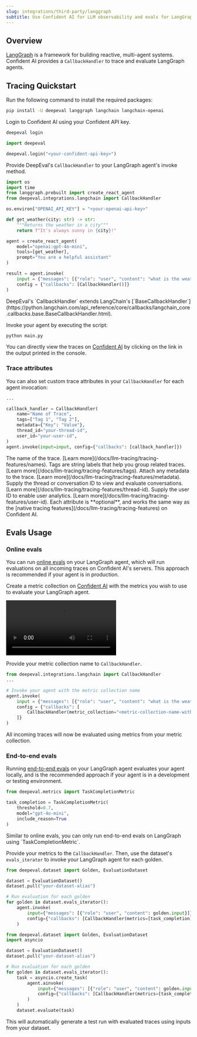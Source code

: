 ```yaml
---
slug: integrations/third-party/langgraph
subtitle: Use Confident AI for LLM observability and evals for LangGraph
---
```


## Overview

[LangGraph](https://www.langchain.com/langgraph) is a framework for building reactive, multi-agent systems. Confident AI provides a `CallbackHandler` to trace and evaluate LangGraph agents.

## Tracing Quickstart

<Steps>

<Step title="Install Dependencies">

Run the following command to install the required packages:

```bash
pip install -U deepeval langgraph langchain langchain-openai
```

</Step>

<Step title="Setup Confident AI Key">

Login to Confident AI using your Confident API key.

<CodeBlocks>

<CodeBlock language="bash">

```bash
deepeval login
```

</CodeBlock>

<CodeBlock language="python">

```python
import deepeval

deepeval.login("<your-confident-api-key>")

```

</CodeBlock>

</CodeBlocks>

</Step>

<Step title="Configure LangGraph">

Provide DeepEval's `CallbackHandler` to your LangGraph agent's invoke method.

```python main.py {20}
import os
import time
from langgraph.prebuilt import create_react_agent
from deepeval.integrations.langchain import CallbackHandler

os.environ["OPENAI_API_KEY"] = "<your-openai-api-key>"

def get_weather(city: str) -> str:
    """Returns the weather in a city"""
    return f"It's always sunny in {city}!"

agent = create_react_agent(
    model="openai:gpt-4o-mini",
    tools=[get_weather],
    prompt="You are a helpful assistant"
)

result = agent.invoke(
    input = {"messages": [{"role": "user", "content": "what is the weather in sf"}]},
    config = {"callbacks": [CallbackHandler()]}
)
```

<Note>
  DeepEval's `CallbackHandler` extends LangChain's [`BaseCallbackHandler`](https://python.langchain.com/api_reference/core/callbacks/langchain_core.callbacks.base.BaseCallbackHandler.html).
</Note>
</Step>

<Step title="Run LangGraph">

Invoke your agent by executing the script:

```bash
python main.py
```

You can directly view the traces on [Confident AI](https://app.confident.ai) by clicking on the link in the output printed in the console.

</Step>

</Steps>

### Trace attributes

You can also set custom trace attributes in your `CallbackHandler` for each agent invocation:

```python main.py
...

callback_handler = CallbackHandler(
    name="Name of Trace",
    tags=["Tag 1", "Tag 2"],
    metadata={"Key": "Value"},
    thread_id="your-thread-id",
    user_id="your-user-id",
)
agent.invoke(input=input, config={"callbacks": [callback_handler]})
```

<Accordion title='View Trace Attributes'>
<ParamField path="name" type="str" required={false}>
  The name of the trace. [Learn more](/docs/llm-tracing/tracing-features/names).
</ParamField>

<ParamField path="tags" type="List[str]" required={false}>
  Tags are string labels that help you group related traces. [Learn
  more](/docs/llm-tracing/tracing-features/tags).
</ParamField>

<ParamField path="metadata" type="Dict" required={false}>
  Attach any metadata to the trace. [Learn
  more](/docs/llm-tracing/tracing-features/metadata).
</ParamField>

<ParamField path="thread_id" type="str" required={false}>
  Supply the thread or conversation ID to view and evaluate conversations.
  [Learn more](/docs/llm-tracing/tracing-features/thread-id).
</ParamField>

<ParamField path="user_id" type="str" required={false}>
  Supply the user ID to enable user analytics. [Learn
  more](/docs/llm-tracing/tracing-features/user-id).
</ParamField>

<Info>
  Each attribute is **optional**, and works the same way as the [native tracing
  features](/docs/llm-tracing/tracing-features) on Confident AI.
</Info>
</Accordion>

## Evals Usage

### Online evals

You can run [online evals](/docs/llm-tracing/evaluations) on your LangGraph agent, which will run evaluations on all incoming traces on Confident AI's servers. This approach is recommended if your agent is in production.

<Steps>

<Step title="Create metric collection">

Create a metric collection on [Confident AI](https://app.confident.ai) with the metrics you wish to use to evaluate your LangGraph agent.

<Frame caption="Create metric collection">
  <video
    src="https://confident-docs.s3.us-east-1.amazonaws.com/integrations%3Athird-party-integrations%3Acreate-metric-collection-4k.mp4"
    autoPlay
  />
</Frame>

<Warning>
  Your metric collection should only contain the **task completion metric**,
  which is the only supported metric for LangGraph.
</Warning>

</Step>

<Step title="Run evals">

Provide your metric collection name to `CallbackHandler`.

```python main.py {8}
from deepeval.integrations.langchain import CallbackHandler
...

# Invoke your agent with the metric collection name
agent.invoke(
    input = {"messages": [{"role": "user", "content": "what is the weather in sf"}]},
    config = {"callbacks": [
        CallbackHandler(metric_collection="<metric-collection-name-with-task-completion>")
    ]}
)
```

<Success>
  All incoming traces will now be evaluated using metrics from your metric
  collection.
</Success>

</Step>
</Steps>

### End-to-end evals

Running [end-to-end evals](/docs/llm-evaluation/end-to-end-evals) on your LangGraph agent evaluates your agent locally, and is the recommended approach if your agent is in a development or testing environment.

<Steps>

<Step title="Create metric">

```python
from deepeval.metrics import TaskCompletionMetric

task_completion = TaskCompletionMetric(
    threshold=0.7,
    model="gpt-4o-mini",
    include_reason=True
)
```

</Step>

<Warning>
  Similar to online evals, you can only run end-to-end evals on LangGraph using
  `TaskCompletionMetric`.
</Warning>

<Step title="Run evals">

Provide your metrics to the `CallbackHandler`. Then, use the dataset's `evals_iterator` to invoke your LangGraph agent for each golden.

<Tabs>
<Tab title="Synchronous">

```python main.py {7}
from deepeval.dataset import Golden, EvaluationDataset

dataset = EvaluationDataset()
dataset.pull("your-dataset-alias")

# Run evaluation for each golden
for golden in dataset.evals_iterator():
    agent.invoke(
        input={"messages": [{"role": "user", "content": golden.input}]},
        config={"callbacks": [CallbackHandler(metrics=[task_completion])]}
    )
```

</Tab>
<Tab title="Asynchronous">

```python main.py {8}
from deepeval.dataset import Golden, EvaluationDataset
import asyncio

dataset = EvaluationDataset()
dataset.pull("your-dataset-alias")

# Run evaluation for each golden
for golden in dataset.evals_iterator():
    task = asyncio.create_task(
        agent.ainvoke(
            input={"messages": [{"role": "user", "content": golden.input}]},
            config={"callbacks": [CallbackHandler(metrics=[task_completion])]}
        )
    )
    dataset.evaluate(task)

```

</Tab>
</Tabs>

<Success>
  This will automatically generate a test run with evaluated traces using inputs
  from your dataset.
</Success>

</Step>
</Steps>
